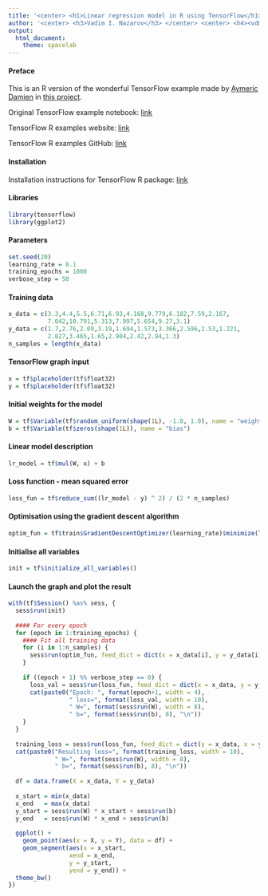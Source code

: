 ```yaml
---
title: '<center> <h1>Linear regression model in R using TensorFlow</h1></center>'
author: '<center> <h3>Vadim I. Nazarov</h3> </center> <center> <h4><vdm.nazarov@gmail.com></h4> </center>'
output: 
  html_document: 
    theme: spacelab
---
```


#### Preface
This is an R version of the wonderful TensorFlow example made by [Aymeric Damien](https://github.com/aymericdamien) in [this project](https://github.com/aymericdamien/TensorFlow-Examples/).

Original TensorFlow example notebook: [link](https://github.com/aymericdamien/TensorFlow-Examples/blob/master/notebooks/2_BasicModels/linear_regression.ipynb)

TensorFlow R examples website: [link](https://vadimnazarov.github.io/tensorflow-r-examples/)

TensorFlow R examples GitHub: [link](https://github.com/vadimnazarov/tensorflow-r-examples/)

#### Installation
Installation instructions for TensorFlow R package: [link](https://rstudio.github.io/tensorflow/)

#### Libraries
```r
library(tensorflow)
library(ggplot2)
```

#### Parameters
```r
set.seed(20)
learning_rate = 0.1
training_epochs = 1000
verbose_step = 50
```

#### Training data
```r
x_data = c(3.3,4.4,5.5,6.71,6.93,4.168,9.779,6.182,7.59,2.167,
           7.042,10.791,5.313,7.997,5.654,9.27,3.1)
y_data = c(1.7,2.76,2.09,3.19,1.694,1.573,3.366,2.596,2.53,1.221,
           2.827,3.465,1.65,2.904,2.42,2.94,1.3)
n_samples = length(x_data)
```

#### TensorFlow graph input
```r
x = tf$placeholder(tf$float32)
y = tf$placeholder(tf$float32)
```

#### Initial weights for the model
```r
W = tf$Variable(tf$random_uniform(shape(1L), -1.0, 1.0), name = "weight")
b = tf$Variable(tf$zeros(shape(1L)), name = "bias")
```

#### Linear model description
```r
lr_model = tf$mul(W, x) + b
```

#### Loss function - mean squared error
```r
loss_fun = tf$reduce_sum((lr_model - y) ^ 2) / (2 * n_samples)
```

#### Optimisation using the gradient descent algorithm
```r
optim_fun = tf$train$GradientDescentOptimizer(learning_rate)$minimize(loss_fun)
```

#### Initialise all variables
```r
init = tf$initialize_all_variables()
```

#### Launch the graph and plot the result
```r
with(tf$Session() %as% sess, {
  sess$run(init)
  
  #### For every epoch
  for (epoch in 1:training_epochs) {
    #### Fit all training data
    for (i in 1:n_samples) {
      sess$run(optim_fun, feed_dict = dict(x = x_data[i], y = y_data[i]))
    }
    
    if ((epoch + 1) %% verbose_step == 0) {
      loss_val = sess$run(loss_fun, feed_dict = dict(x = x_data, y = y_data))
      cat(paste0("Epoch: ", format(epoch+1, width = 4), 
                 " loss=", format(loss_val, width = 10), 
                 " W=", format(sess$run(W), width = 8), 
                 " b=", format(sess$run(b), 8), "\n"))
    }
  }
  
  training_loss = sess$run(loss_fun, feed_dict = dict(y = x_data, x = y_data))
  cat(paste0("Resulting loss=", format(training_loss, width = 10), 
             " W=", format(sess$run(W), width = 8), 
             " b=", format(sess$run(b), 8), "\n"))
  
  df = data.frame(X = x_data, Y = y_data)
  
  x_start = min(x_data)
  x_end   = max(x_data)
  y_start = sess$run(W) * x_start + sess$run(b)
  y_end   = sess$run(W) * x_end + sess$run(b)
  
  ggplot() + 
    geom_point(aes(x = X, y = Y), data = df) + 
    geom_segment(aes(x = x_start, 
                 xend = x_end,
                 y = y_start,
                 yend = y_end)) +
  theme_bw()
})
```